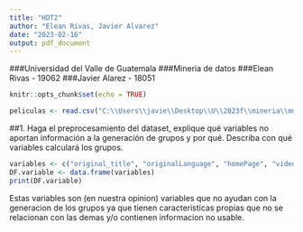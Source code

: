```yaml
---
title: "HDT2"
author: "Elean Rivas, Javier Alvarez"
date: "2023-02-16"
output: pdf_document
---
```


###Universidad del Valle de Guatemala
###Mineria de datos
###Elean Rivas - 19062
###Javier Alarez - 18051

```r
knitr::opts_chunk$set(echo = TRUE)
```

```r
peliculas <- read.csv("C:\\Users\\javie\\Desktop\\U\\2023f\\mineria\\movies.csv")
```
##1. Haga el preprocesamiento del dataset, explique qué variables no aportan información a la generación de grupos y por qué. Describa con qué variables calculará los grupos. 
```r
variables <- c("original_title", "originalLanguage", "homePage", "video", "actorsCharacter")
DF.variable <- data.frame(variables)
print(DF.variable)

```
Estas variables son (en nuestra opinion) variables que no ayudan con la generacion de los grupos ya que tienen caracteristicas propias que no se relacionan con las demas y/o contienen informacion no usable.
